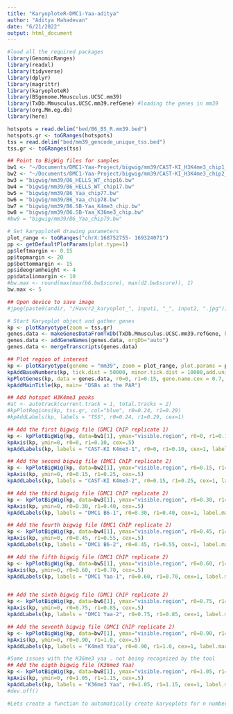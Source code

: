 ```yaml
---
title: "KaryoploteR-DMC1-Yaa-aditya"
author: "Aditya Mahadevan"
date: "6/21/2022"
output: html_document
---
```


```r
#load all the required packages
library(GenomicRanges)
library(readxl)
library(tidyverse)
library(dplyr)
library(magrittr)
library(karyoploteR)
library(BSgenome.Mmusculus.UCSC.mm39)
library(TxDb.Mmusculus.UCSC.mm39.refGene) #loading the genes in mm39
library(org.Mm.eg.db)
library(here)
```


```r
hotspots = read.delim("bed/B6_BS_R.mm39.bed")
hotspots.gr <- toGRanges(hotspots)
tss = read.delim("bed/mm39_gencode_unique_tss.bed")
tss.gr <- toGRanges(tss)
```



```r
## Point to BigWig files for samples
bw1 <- "~/Documents/DMC1-Yaa-Project/bigwig/mm39/CAST-KI_H3K4me3_chip1_mm39.bw"
bw2 <- "~/Documents/DMC1-Yaa-Project/bigwig/mm39/CAST-KI_H3K4me3_chip2_mm39.bw"
bw3 = "bigwig/mm39/B6_HELLS_WT_chip16.bw"
bw4 = "bigwig/mm39/B6_HELLS_WT_chip17.bw"
bw5 = "bigwig/mm39/B6_Yaa_chip77.bw"
bw6 = "bigwig/mm39/B6_Yaa_chip78.bw"
bw7 = "bigwig/mm39/B6.SB-Yaa_K4me3_chip.bw"
bw8 = "bigwig/mm39/B6.SB-Yaa_K36me3_chip.bw"
#bw9 = "bigwig/mm39/B6_Yaa_chip79.bw"
```


```r
# Set karyoploteR drawing parameters
plot_range <- toGRanges("chrX:168752755- 169324071")
pp <- getDefaultPlotParams(plot.type=1)
pp$leftmargin <- 0.15
pp$topmargin <- 20
pp$bottommargin <- 15
pp$ideogramheight <- 4
pp$data1inmargin <- 10
#bw.max <- round(max(max(b6.bw$score), max(d2.bw$score)), 1)
bw.max <- 5

## Open device to save image
#jpeg(paste0(andir, "/Havcr2_karyoplot_", input1, "_", input2, ".jpg"))
```


```r
# Start Karyoplot object and gather genes
kp <- plotKaryotype(zoom = tss.gr)
genes.data <- makeGenesDataFromTxDb(TxDb.Mmusculus.UCSC.mm39.refGene, karyoplot=kp,plot.transcripts = TRUE, plot.transcripts.structure = TRUE)
genes.data <- addGeneNames(genes.data, orgDb="auto")
genes.data <- mergeTranscripts(genes.data)

## Plot region of interest
kp <- plotKaryotype(genome = "mm39", zoom = plot_range, plot.params = pp, cytobands = NULL)
kpAddBaseNumbers(kp, tick.dist = 50000, minor.tick.dist = 10000,add.units = TRUE, cex=.7, digits = 6)
kpPlotGenes(kp, data = genes.data, r0=0, r1=0.15, gene.name.cex = 0.7, gene.names = T, avoid.overlapping = T)
kpAddMainTitle(kp, main= "DSBs at the PAR")

## Add hotspot H3K4me3 peaks
#at <- autotrack(current.track = 1, total.tracks = 2)
#kpPlotRegions(kp, tss.gr, col="blue", r0=0.24, r1=0.29)
#kpAddLabels(kp, labels = "TSS", r0=0.24, r1=0.29, cex=1)

```


```r
## Add the first bigwig file (DMC1 ChIP replicate 1)
kp <- kpPlotBigWig(kp, data=bw1[1], ymax="visible.region", r0=0, r1=0.10)
kpAxis(kp, ymin=0, r0=0, r1=0.10, cex=.5)
kpAddLabels(kp, labels = "CAST-KI K4me3-1", r0=0, r1=0.10, cex=1, label.margin = 0.05)

## Add the second bigwig file (DMC1 ChIP replicate 2)
kp <- kpPlotBigWig(kp, data=bw2[1], ymax="visible.region", r0=0.15, r1=0.25)
kpAxis(kp, ymin=0, r0=0.15, r1=0.25, cex=.5)
kpAddLabels(kp, labels = "CAST-KI K4me3-2", r0=0.15, r1=0.25, cex=1, label.margin = 0.05)

## Add the third bigwig file (DMC1 ChIP replicate 2)
kp <- kpPlotBigWig(kp, data=bw3[1], ymax="visible.region", r0=0.30, r1=0.40)
kpAxis(kp, ymin=0, r0=0.30, r1=0.40, cex=.5)
kpAddLabels(kp, labels = "DMC1 B6-1", r0=0.30, r1=0.40, cex=1, label.margin = 0.05)

## Add the fourth bigwig file (DMC1 ChIP replicate 2)
kp <- kpPlotBigWig(kp, data=bw4[1], ymax="visible.region", r0=0.45, r1=0.55)
kpAxis(kp, ymin=0, r0=0.45, r1=0.55, cex=.5)
kpAddLabels(kp, labels = "DMC1 B6-2", r0=0.45, r1=0.55, cex=1, label.margin = 0.05)

## Add the fifth bigwig file (DMC1 ChIP replicate 2)
kp <- kpPlotBigWig(kp, data=bw5[1], ymax="visible.region", r0=0.60, r1=0.70)
kpAxis(kp, ymin=0, r0=0.60, r1=0.70, cex=.5)
kpAddLabels(kp, labels = "DMC1 Yaa-1", r0=0.60, r1=0.70, cex=1, label.margin = 0.05)


## Add the sixth bigwig file (DMC1 ChIP replicate 2)
kp <- kpPlotBigWig(kp, data=bw6[1], ymax="visible.region", r0=0.75, r1=0.85)
kpAxis(kp, ymin=0, r0=0.75, r1=0.85, cex=.5)
kpAddLabels(kp, labels = "DMC1 Yaa-2", r0=0.75, r1=0.85, cex=1, label.margin = 0.05)

## Add the seventh bigwig file (DMC1 ChIP replicate 2)
kp <- kpPlotBigWig(kp, data=bw7[1], ymax="visible.region", r0=0.90, r1=1.0)
kpAxis(kp, ymin=0, r0=0.90, r1=1.0, cex=.5)
kpAddLabels(kp, labels = "K4me3 Yaa", r0=0.90, r1=1.0, cex=1, label.margin = 0.05)

#Some issues with the K36me3 yaa . not being recognized by the tool
## Add the eigth bigwig file (K36me3 Yaa)
kp <- kpPlotBigWig(kp, data=bw8[1], ymax="visible.region", r0=1.05, r1=1.15)
kpAxis(kp, ymin=0, r0=1.05, r1=1.15, cex=.5)
kpAddLabels(kp, labels = "K36me3 Yaa", r0=1.05, r1=1.15, cex=1, label.margin = 0.05)
#dev.off()
```


```r
#Lets create a function to automatically create karyoplots for n number of bigwig files 

```
